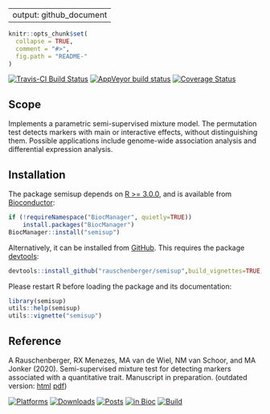 
---
output: github_document
---

<!-- README.md is generated from README.Rmd. Please edit that file -->

```{r, echo = FALSE}
knitr::opts_chunk$set(
  collapse = TRUE,
  comment = "#>",
  fig.path = "README-"
)
```

[![Travis-CI Build Status](https://travis-ci.org/rauschenberger/semisup.svg?branch=master)](https://travis-ci.org/rauschenberger/semisup)
[![AppVeyor build status](https://ci.appveyor.com/api/projects/status/github/rauschenberger/semisup?svg=true)](https://ci.appveyor.com/project/rauschenberger/semisup)
[![Coverage Status](https://codecov.io/github/rauschenberger/semisup/coverage.svg?branch=master)](https://codecov.io/github/rauschenberger/semisup?branch=master)

## Scope

Implements a parametric semi-supervised mixture model. The permutation test detects markers with main or interactive effects, without distinguishing them. Possible applications include genome-wide association analysis and differential expression analysis.

## Installation

The package semisup depends on [R >= 3.0.0](https://cran.r-project.org/), and is available from [Bioconductor](http://bioconductor.org/packages/semisup/):
```{r eval=FALSE}
if (!requireNamespace("BiocManager", quietly=TRUE))
    install.packages("BiocManager")
BiocManager::install("semisup")
```

Alternatively, it can be installed from [GitHub](https://github.com/rauschenberger/semisup). This requires the package [devtools](https://CRAN.R-project.org/package=devtools):
```{r eval=FALSE}
devtools::install_github("rauschenberger/semisup",build_vignettes=TRUE)
```

Please restart R before loading the package and its documentation:
```{r eval=FALSE}
library(semisup)
utils::help(semisup)
utils::vignette("semisup")
```

## Reference

A Rauschenberger, RX Menezes, MA van de Wiel, NM van Schoor, and MA Jonker (2020). Semi-supervised mixture test for detecting markers associated with a quantitative trait.
Manuscript in preparation. (outdated version: [html](https://arxiv.org/abs/1805.09175) [pdf](https://arxiv.org/pdf/1805.09175))

[![Platforms](http://www.bioconductor.org/shields/availability/devel/semisup.svg)](http://bioconductor.org/packages/devel/bioc/html/semisup.html#archives)
 [![Downloads](http://www.bioconductor.org/shields/downloads/semisup.svg)](http://bioconductor.org/packages/stats/bioc/semisup/)
[![Posts](http://www.bioconductor.org/shields/posts/semisup.svg)](https://support.bioconductor.org/t/semisup/)
[![in Bioc](http://www.bioconductor.org/shields/years-in-bioc/semisup.svg)](http://bioconductor.org/packages/devel/bioc/html/semisup.html#since)
[![Build](http://www.bioconductor.org/shields/build/devel/bioc/semisup.svg)](http://bioconductor.org/checkResults/devel/bioc-LATEST/semisup/)

